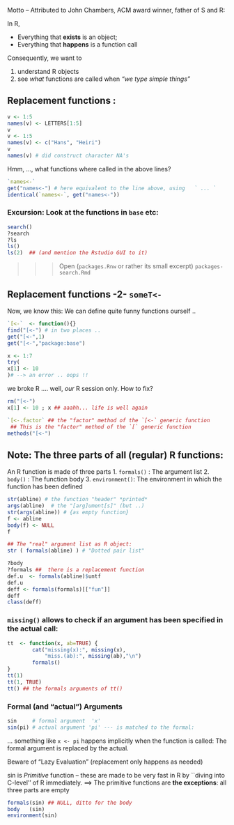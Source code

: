 Motto -- Attributed to John Chambers, ACM award winner, father of S and R:

In R,

- Everything that **exists** is an object;
- Everything that **happens** is a function call

Consequently, we want to

1. understand R objects
2. see *what* functions are called when _"we type simple things"_

## **Replacement functions :**

```r
v <- 1:5
names(v) <- LETTERS[1:5]
v
v <- 1:5
names(v) <- c("Hans", "Heiri")
v
names(v) # did construct character NA's
```

Hmm, ...,  what functions where called in the above lines?

```r
`names<-`
get("names<-") # here equivalent to the line above, using   ` ... `
identical(`names<-`, get("names<-"))
```

### Excursion: Look at the functions in `base` etc:
```r
search()
?search
?ls
ls()
ls(2)  ## (and mention the Rstudio GUI to it)
```

>>> Open  (`packages.Rnw` or rather its small excerpt) `packages-search.Rmd`

## Replacement functions -2-  `someT<-`

Now, we know this:
We can define quite funny functions ourself ..
```r
`[<-`  <- function(){}
find("[<-") # in two places ..
get("[<-",1)
get("[<-","package:base")

x <- 1:7
try(
x[1] <- 10
)# --> an error .. oops !!
```
we broke  R .... well, *our* R session only.
How to fix?




```r
rm("[<-")
x[1] <- 10 ; x ## aaahh... life is well again

`[<-.factor` ## the "factor" method of the `[<-` generic function
 ## This is the "factor" method of the `[` generic function
methods("[<-")
```

## **Note**: The three parts of all (regular) R functions:

An R function is made of three parts
1. `formals()`    : The argument list
2.    `body()`    : The function body
3. `environment()`: The environment in which the function has been defined

```r
str(abline) # the function "header" *printed*
args(abline)  # the "[arg]ument[s]" (but ..)
str(args(abline)) # {as empty function}
f <- abline
body(f) <- NULL
f

## The "real" argument list as R object:
str ( formals(abline) ) # "Dotted pair list"

?body
?formals ##  there is a replacement function
def.u  <- formals(abline)$untf
def.u
deff <- formals(formals)[["fun"]]
deff
class(deff)
```

### `missing()` allows to check if an argument has been specified  in the actual call:
```r
tt  <- function(x, ab=TRUE) {
        cat("missing(x):", missing(x),
            "miss.(ab):", missing(ab),"\n")
        formals()
}
tt(1)
tt(1, TRUE)
tt() ## the formals arguments of tt()
```

### Formal (and "actual") Arguments

```r
sin     # formal argument  'x'
sin(pi) # actual argument 'pi' --- is matched to the formal:
```
... something like `x <- pi` happens implicitly when the function is
called: The formal argument is replaced by the actual.

Beware of  "Lazy Evaluation" (replacement only happens as needed)

sin is  *Primitive* function -- these are made to be very fast in R
by ``diving into C-level'' of R immediately.
==> The primitive functions are **the exceptions**: all three parts are empty
```r
formals(sin) ## NULL, ditto for the body
body   (sin)
environment(sin)
```
